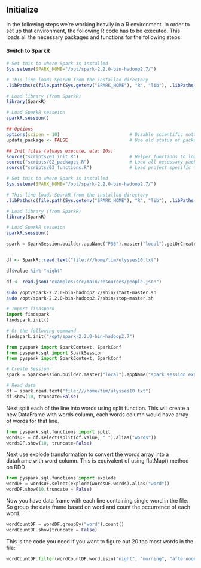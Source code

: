## Initialize
In the following steps we're working heavily in a R environment. In order to set up that environment, the following R code has to be executed. This loads all the necessary packages and functions for the following steps.


#### Switch to SparkR
```r
# Set this to where Spark is installed
Sys.setenv(SPARK_HOME="/opt/spark-2.2.0-bin-hadoop2.7/")

# This line loads SparkR from the installed directory
.libPaths(c(file.path(Sys.getenv("SPARK_HOME"), "R", "lib"), .libPaths()))

# Load library (from SparkR)
library(SparkR)

# Load SparkR sesseion
sparkR.session()
```

```r
## Options
options(scipen = 10)                          # Disable scientific notation
update_package <- FALSE                       # Use old status of packages

## Init files (always execute, eta: 10s)
source("scripts/01_init.R")                   # Helper functions to load packages
source("scripts/02_packages.R")               # Load all necessary packages
source("scripts/03_functions.R")              # Load project specific functions
```

```r
# Set this to where Spark is installed
Sys.setenv(SPARK_HOME="/opt/spark-2.2.0-bin-hadoop2.7/")

# This line loads SparkR from the installed directory
.libPaths(c(file.path(Sys.getenv("SPARK_HOME"), "R", "lib"), .libPaths()))

# Load library (from SparkR)
library(SparkR)

# Load SparkR sesseion
sparkR.session()
```

```python
spark = SparkSession.builder.appName("PS6").master("local").getOrCreate()



```


```r
df <- SparkR::read.text("file:///home/tim/ulysses10.txt")

df$value %in% "night"

df <- read.json("examples/src/main/resources/people.json")
```


```bash
sudo /opt/spark-2.2.0-bin-hadoop2.7/sbin/start-master.sh
sudo /opt/spark-2.2.0-bin-hadoop2.7/sbin/stop-master.sh
```



```python
# Import findspark
import findspark
findspark.init()

# Or the following command
findspark.init("/opt/spark-2.2.0-bin-hadoop2.7")

from pyspark import SparkContext, SparkConf
from pyspark.sql import SparkSession
from pyspark import SparkContext, SparkConf

# Create Session
spark = SparkSession.builder.master("local").appName("spark session example").getOrCreate()

# Read data
df = spark.read.text("file:///home/tim/ulysses10.txt")
df.show(10, truncate=False)
```

Next split each of the line into words using split function. This will create a new DataFrame with words column, each words column would have array of words for that line.

```python
from pyspark.sql.functions import split
wordsDF = df.select(split(df.value, " ").alias("words"))
wordsDF.show(10, truncate=False)
```

Next use explode transformation to convert the words array into a dataframe with word column. This is equivalent of using flatMap() method on RDD 

```python
from pyspark.sql.functions import explode
wordDF = wordsDF.select(explode(wordsDF.words).alias("word"))
wordDF.show(10,truncate = False)
```

Now you have data frame with each line containing single word in the file. So group the data frame based on word and count the occurrence of each word.

```python
wordCountDF = wordDF.groupBy("word").count()
wordCountDF.show(truncate = False)
```

This is the code you need if you want to figure out 20 top most words in the file:

```python
wordCountDF.filter(wordCountDF.word.isin("night", "morning", "afternoon")).orderBy("count", ascending=0).show(truncate = False)

```
